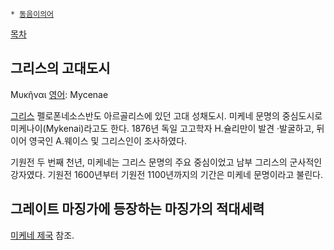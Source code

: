  * [[동음이의어]]

[[목차]]

== 그리스의 고대도시 ==
Μυκῆναι
[[영어]]: Mycenae

[[그리스]] 펠로폰네소스반도 아르골리스에 있던 고대 성채도시. 미케네 문명의 중심도시로 미케나이(Mykenai)라고도 한다. 1876년 독일 고고학자 H.슐리만이 발견 ·발굴하고, 뒤이어 영국인 A.웨이스 및 그리스인이 조사하였다.

기원전 두 번째 천년, 미케네는 그리스 문명의 주요 중심이었고 남부 그리스의 군사적인 강자였다. 기원전 1600년부터 기원전 1100년까지의 기간은 미케네 문명이라고 불린다.

== 그레이트 마징가에 등장하는 마징가의 적대세력 ==
[[미케네 제국]] 참조.
